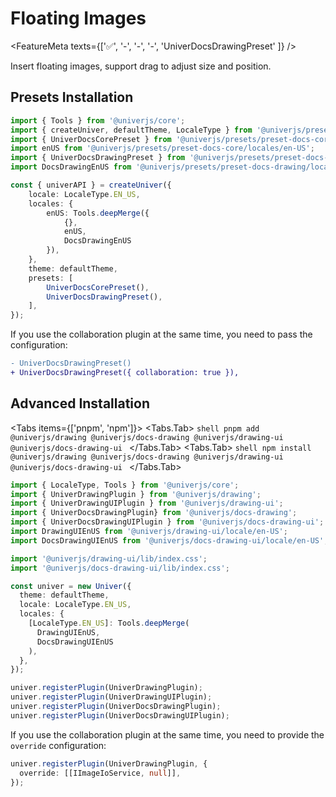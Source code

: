 
# Floating Images

<FeatureMeta texts={['✅', '-', '-', '-', 'UniverDocsDrawingPreset' ]} />

Insert floating images, support drag to adjust size and position.

## Presets Installation

```typescript {5-6,14,20}
import { Tools } from '@univerjs/core';
import { createUniver, defaultTheme, LocaleType } from '@univerjs/presets';
import { UniverDocsCorePreset } from '@univerjs/presets/preset-docs-core';
import enUS from '@univerjs/presets/preset-docs-core/locales/en-US';
import { UniverDocsDrawingPreset } from '@univerjs/presets/preset-docs-drawing';
import DocsDrawingEnUS from '@univerjs/presets/preset-docs-drawing/locale/en-US';

const { univerAPI } = createUniver({
    locale: LocaleType.EN_US,
    locales: {
        enUS: Tools.deepMerge({
            {},
            enUS,
            DocsDrawingEnUS 
        }),
    },
    theme: defaultTheme,
    presets: [
        UniverDocsCorePreset(),
        UniverDocsDrawingPreset(),
    ],
});
```

If you use the collaboration plugin at the same time, you need to pass the configuration:

```diff
- UniverDocsDrawingPreset()
+ UniverDocsDrawingPreset({ collaboration: true }),
```

## Advanced Installation

<Tabs items={['pnpm', 'npm']}>
  <Tabs.Tab>
    ```shell
    pnpm add @univerjs/drawing @univerjs/docs-drawing @univerjs/drawing-ui @univerjs/docs-drawing-ui
    ```
  </Tabs.Tab>
  <Tabs.Tab>
    ```shell
    npm install @univerjs/drawing @univerjs/docs-drawing @univerjs/drawing-ui @univerjs/docs-drawing-ui
    ```
  </Tabs.Tab>
</Tabs>

```typescript {2-7,9-10,17-18,23-26}
import { LocaleType, Tools } from '@univerjs/core';
import { UniverDrawingPlugin } from '@univerjs/drawing';
import { UniverDrawingUIPlugin } from '@univerjs/drawing-ui';
import { UniverDocsDrawingPlugin} from '@univerjs/docs-drawing';
import { UniverDocsDrawingUIPlugin } from '@univerjs/docs-drawing-ui';
import DrawingUIEnUS from '@univerjs/drawing-ui/locale/en-US';
import DocsDrawingUIEnUS from '@univerjs/docs-drawing-ui/locale/en-US';

import '@univerjs/drawing-ui/lib/index.css';
import '@univerjs/docs-drawing-ui/lib/index.css';

const univer = new Univer({
  theme: defaultTheme,
  locale: LocaleType.EN_US,
  locales: {
    [LocaleType.EN_US]: Tools.deepMerge(
      DrawingUIEnUS,
      DocsDrawingUIEnUS
    ),
  },
});

univer.registerPlugin(UniverDrawingPlugin);
univer.registerPlugin(UniverDrawingUIPlugin);
univer.registerPlugin(UniverDocsDrawingPlugin);
univer.registerPlugin(UniverDocsDrawingUIPlugin);
```

If you use the collaboration plugin at the same time, you need to provide the `override` configuration:

```typescript {2}
univer.registerPlugin(UniverDrawingPlugin, {
  override: [[IImageIoService, null]],
});
```
